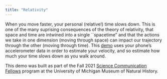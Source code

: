 ```yaml
---
title: "Relativity"
---
```


When you move faster, your personal (relative!) time slows down. This is one of the many suprising consequences of the theory of relativity, that space and time are intwined into a single ``spacetime" and that the actions we take in one dimension (moving through space) can impact our trajectory through the other (moving through time). This [demo](https://www.wikiguess.io/demo) uses your phone's accelerometer data in order to estimate your velocity, and so estimate how much your time slows down as you walk around. 

This demo was built as part of the Fall 2021 [Science Communication Fellows](https://lsa.umich.edu/ummnh/u-m-community/u-m-faculty/science-communication-fellows.html) program at the University of Michigan Museum of Natural History. 

<!--- Should migrate the demo over to this page --->